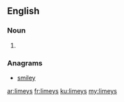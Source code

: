 ==English==

===Noun===
{{head|en}}

# {{plural of|limey}}

===Anagrams===
* [[smiley#English|smiley]]

[[ar:limeys]]
[[fr:limeys]]
[[ku:limeys]]
[[my:limeys]]